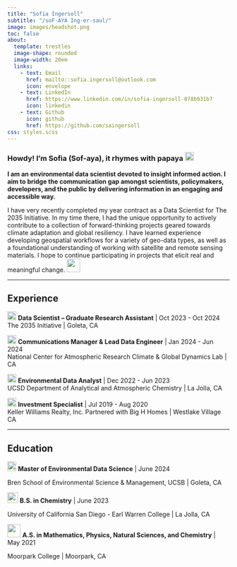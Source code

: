```yaml
---
title: "Sofia Ingersoll"
subtitle: "/soF-AYA Ing-er-saul/"
image: images/headshot.png
toc: false
about:
  template: trestles
  image-shape: rounded
  image-width: 20em
  links: 
    - text: Email
      href: mailto::sofia.ingersoll@outlook.com
      icon: envelope
    - text: LinkedIn
      href: https://www.linkedin.com/in/sofia-ingersoll-078b931b7
      icon: linkedin
    - text: Github
      icon: github
      href: https://github.com/saingersoll
css: styles.scss
---
```


### **Howdy! I'm Sofia (Sof-aya), it rhymes with papaya** ![](images/papaya.png){width="20"}

**I am an environmental data scientist devoted to insight informed action. I aim to bridge the communication gap amongst scientists, policymakers, developers, and the public by delivering information in an engaging and accessible way.**

I have very recently completed my year contract as a Data Scientist for The 2035 Initiative. In my time there, I had the unique opportunity to actively contribute to a collection of forward-thinking projects geared towards climate adaptation and global resiliency. I have learned experience developing geospatial workflows for a variety of geo-data types, as well as a foundational understanding of working with satellite and remote sensing materials. I hope to continue participating in projects that elicit real and meaningful change. ![](images/orbit.png){width="30"}

------------------------------------------------------------------------

## Experience

![](images/remote-sensing-satellite.png){width="20"} **Data Scientist – Graduate Research Assistant** \| Oct 2023 - Oct 2024\
The 2035 Initiative \| Goleta, CA

![](images/document-setting.png){width="20"} **Communications Manager & Lead Data Engineer** \| Jan 2024 - Jun 2024\
National Center for Atmospheric Research Climate & Global Dynamics Lab \| CA

![](images/analysis.png){width="20"} **Environmental Data Analyst** \| Dec 2022 - Jun 2023\
UCSD Department of Analytical and Atmospheric Chemistry \| La Jolla, CA

![](images/data-analysis.png){width="20"} **Investment Specialist** \| Jul 2019 - Aug 2020\
Keller Williams Realty, Inc. Partnered with Big H Homes \| Westlake Village CA

------------------------------------------------------------------------

## Education

![](images/brens.png){width="20" height="22"} **Master of Environmental Data Science** \| June 2024

Bren School of Environmental Science & Management, UCSB \| Goleta, CA

![](images/UCSD_Seal.png){width="24"} **B.S. in Chemistry** \| June 2023

University of California San Diego - Earl Warren College \| La Jolla, CA

![](images/MCstackedlogo.png){width="30"} **A.S. in Mathematics, Physics, Natural Sciences, and Chemistry** \| May 2021

Moorpark College \| Moorpark, CA
